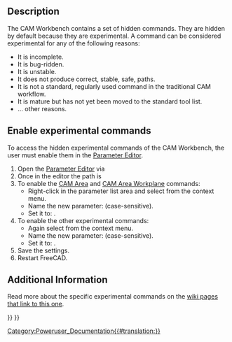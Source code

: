 <languages/>
<translate>

</translate>
{{TOCright}}
<translate>

==Description== <!--T:8-->

<!--T:9-->
The CAM Workbench contains a set of hidden commands. They are hidden by default because they are experimental. A command can be considered experimental for any of the following reasons:
* It is incomplete.
* It is bug-ridden.
* It is unstable.
* It does not produce correct, stable, safe, paths.
* It is not a standard, regularly used command in the traditional CAM workflow.
* It is mature but has not yet been moved to the standard tool list.
* ... other reasons.

==Enable experimental commands== <!--T:10-->

<!--T:11-->
To access the hidden experimental commands of the CAM Workbench, the user must enable them in the [[Std_DlgParameter|Parameter Editor]].

<!--T:14-->
# Open the [[Std_DlgParameter|Parameter Editor]] via {{MenuCommand|Tools → Edit Parameters...}} 
# Once in the editor the path is {{MenuCommand|BaseApp → Preferences → Mod → CAM}}
# To enable the [[CAM_Area|CAM Area]] and [[CAM_Area_Workplane|CAM Area Workplane]] commands:
#* Right-click in the parameter list area and select {{MenuCommand|New → New Boolean item}} from the context menu.
#* Name the new parameter: {{incode|EnableAdvancedOCLFeatures}} (case-sensitive).
#* Set it to: {{incode|True}}.
# To enable the other experimental commands:
#* Again select {{MenuCommand|New → New Boolean item}} from the context menu.
#* Name the new parameter: {{incode|EnableExperimentalFeatures}} (case-sensitive).
#* Set it to: {{incode|True}}.
# Save the settings.
# Restart FreeCAD.

==Additional Information== <!--T:13-->

<!--T:6-->
Read more about the specific experimental commands on the [https://wiki.freecad.org/Special:WhatLinksHere/CAM_experimental wiki pages that link to this one].


</translate>
{{Userdocnavi{{#translation:}}}}
{{CAM_Tools_navi{{#translation:}}}}
[[Category:Poweruser_Documentation{{#translation:}}]]